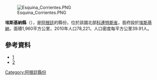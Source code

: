 [[Image:Esquina_Corrientes.PNG|right]]

{{coord|30|0|S|59|24|W|display=title}}

'''埃斯基納縣'''（{{lang-es|Departamento Esquina}}），是[[阿根廷|阿根廷]]的縣份，位於該國北部[[科連特斯省|科連特斯省]]，首府設於[[埃斯基納_(科連特斯省)|埃斯基納]]，面積1,960平方公里，2010年人口78,221，人口密度每平方公里39.91人。

==參考資料==
* [https://web.archive.org/web/20070927234134/http://www.esquina.gov.ar/]
* [https://web.archive.org/web/20070927234134/http://www.esquina.gov.ar/] {{es icon}}

{{Argentina-geo-stub}}
[[Category:阿根廷縣份|Category:阿根廷縣份]]